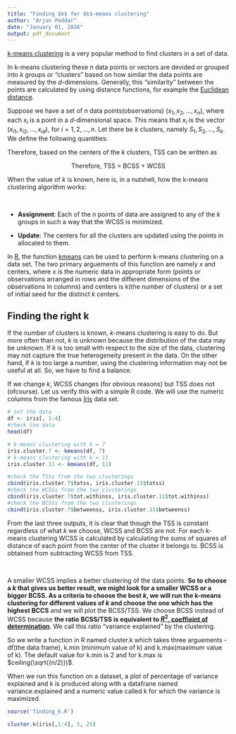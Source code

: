 ```yaml
--- 
title: "Finding $k$ for $k$-means clustering"
author: "Arjun Poddar"
date: "January 01, 2016"
output: pdf_document
---
```


[k-means clustering](https://en.wikipedia.org/wiki/K-means_clustering) is a very popular method to find clusters in a set of data. 

In k-means clustering these $n$ data points or vectors are devided or grouped into $k$ groups or "clusters" based on how similar the data points are measured by the $d$-dimensions. Generally, this "similarity" between the points are calculated by using distance functions, for example the [Euclidean distance](https://en.wikipedia.org/wiki/Euclidean_distance).

Suppose we have a set of $n$ data points(observations) $(x_1, x_2, \dots, x_n)$, where each $x_i$ is a point in a $d$-dimensional space. This means that $x_i$ is the vector $(x_{i1}, x_{i2}, \dots, x_{id})$, for $i = 1, 2, \dots, n$. Let there be $k$ clusters, namely $S_1, S_2, \dots, S_k$. We define the following quantities:

\begin{eqnarray*}
&& \bar x_{.j} = \frac {1} {n} \sum_{i=1}^n x_{ij},\; \mbox{the mean of the $j^{th}$ component for the entire data}, j =1,2,\dots,d. \\
&& \mu_{lj} = \frac{1} {n_l} \sum_{x_i \in S_l} x_{ij},\; \mbox{the mean(center) of the $j^{th}$
component in the $l^{th}$ cluster}, j =1,2,\dots,d, \; l=1,2\dots,k.
\end{eqnarray*}

\begin{flalign*}
\mbox{The {\bf total sums of the sqaures} (TSS) of the data is given by, TSS}
= \sum_{i=1}^n \sum_{j=1}^d (x_{ij} - \bar x_{.j})^2
\end{flalign*}

Therefore, based on the centers of the $k$ clusters, TSS can be written as
\begin{flalign*}
\sum_{i=1}^n \sum_{j=1}^d (x_{ij} - \bar x_{.j})^2 =
\sum_{l=1}^k \sum_{x_i \in S_k} \sum_{j=1}^d (x_{ij} - \mu_{lj})^2 +
\sum_{l=1}^k \sum_{j=1}^d (\bar x_{.j} - \mu_{lj})^2 
\end{flalign*}

\begin{flalign*}
&\sum_{l=1}^k \sum_{x_i \in S_k} \sum_{j=1}^d (x_{ij} - \mu_{lj})^2
\mbox{is called the {\bf Within Cluster Sum of Squares} (WCSS) as it measures the sum} \\
&\mbox{of square of the distances of all the points from the respective centers of the clusters  they belong to}. \\ 
&\sum_{l=1}^k \sum_{j=1}^d (\bar x_{.j} - \mu_{lj})^2
\mbox{is called the {\bf Between Cluster Sum of Squares} (BCSS) as it measures the sum} \\
&\mbox{of square of the distances of all the centers of the clusters from the center of the entire data}.
\end{flalign*}
$$\mbox{Therefore, TSS = BCSS + WCSS } $$

\newpage

When the value of $k$ is known, here is, in a nutshell, how the k-means clustering algorithm works: 

&nbsp;

*  **Assignment**: Each of the $n$ points of data are assigned to any of the $k$ groups in such a way that the  WCSS is minimized. 

*  **Update**: The centers for all the clusters are updated using the points in allocated to them.




In [R](https://www.r-project.org/), the function [kmeans](https://stat.ethz.ch/R-manual/R-devel/library/stats/html/kmeans.html) can be used to perform k-means clustering on a data set. The two primary arguements of this function are namely $x$ and centers, where $x$ is the numeric data in appropriate form (points or observations arranged in rows and the different dimensions of the observations in columns) and centers is k(the number of clusters) or a set of initial seed for the distinct $k$ centers.


## Finding the right k

If the number of clusters is known, $k$-means clustering is easy to do. But more often than not, $k$ is unknown because the distribution of the data may be unknown. If $k$ is too small with respect to the size of the data, clustering may not capture the true heterogeneity present in the data. On the other hand, if $k$ is too large a number, using the clustering information may not be useful at all. So, we have to find a balance.


If we change $k$, WCSS changes (for obvious reasons) but TSS does not (ofcourse). Let us verify this with a simple R code. We will use the numeric columns from the famous [Iris](https://en.wikipedia.org/wiki/Iris_flower_data_set) data set.

```r
# set the data
df <- iris[, 1:4]
#check the data
head(df)

# k-means clustering with k = 7
iris.cluster.7 <- kmeans(df, 7)
# k-means clustering with k = 11
iris.cluster.11 <- kmeans(df, 11)

#check the TSSs from the two clusterings 
cbind(iris.cluster.7$totss, iris.cluster.11$totss)
#check the WCSSs from the two clusterings 
cbind(iris.cluster.7$tot.withinss, iris.cluster.11$tot.withinss)
#check the BCSSs from the two clusterings 
cbind(iris.cluster.7$betweenss, iris.cluster.11$betweenss)
```
From the last three outputs, it is clear that though the TSS is constant regardless of what $k$ we choose, WCSS and BCSS are not. For each k-means clustering WCSS is calculated by calculating the sums of squares of distance of each point from the center of the cluster it belongs to. BCSS is obtained from subtracting WCSS from TSS.

&nbsp;

A smaller WCSS implies a better clustering of the data points. **So to choose a $k$ that gives us better result, we might look for a smaller WCSS or a bigger BCSS. 
As a criteria to choose the best $k$, we will run the k-means clustering for different values of $k$ and choose the one which has the highest BCCS** and we will plot the BCSS/TSS. We choose BCSS instead of WCSS because **the ratio BCSS/TSS is equivalent to [$R^2$, coeffieint of determination](https://en.wikipedia.org/wiki/Coefficient_of_determination)**. We call this ratio "variance explained" by the clustering.

So we write a function in R named cluster.k which takes three arguements - df(the data frame), k.min (minimum value of k) and k.max(maximum value of k). The default value for k.min is 2 and for k.max is $ceiling(\sqrt{(n/2)})$.

When we run this function on a dataset, a plot of percentage of variance explained and k is produced along with a datafrane named variance.explained and a numeric value called k for which the variance is maximized.


```r
source('finding_k.R')
```


```r
cluster.k(iris[,1:4], 5, 25)
```
